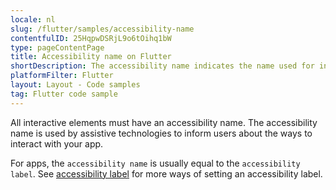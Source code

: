 ```yaml
---
locale: nl
slug: /flutter/samples/accessibility-name
contentfulID: 25HqpwDSRjL9o6tOihq1bW
type: pageContentPage
title: Accessibility name on Flutter
shortDescription: The accessibility name indicates the name used for interface elements by assistive technologies.
platformFilter: Flutter
layout: Layout - Code samples
tag: Flutter code sample
---
```


All interactive elements must have an accessibility name. The accessibility name is used by assistive technologies to inform users about the ways to interact with your app.

For apps, the `accessibility name` is usually equal to the `accessibility label`. See [accessibility label](https://github.com/appt-org/accessibility-code-examples/blob/main/accessibility-label.md) for more ways of setting an accessibility label.

<CodeSample id="accessibility-name" locale="nl" platform="flutter"/>